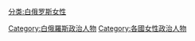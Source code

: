 [[分类:白俄罗斯女性|分类:白俄罗斯女性]]
[[Category:白俄羅斯政治人物|Category:白俄羅斯政治人物]]
[[Category:各國女性政治人物|Category:各國女性政治人物]]